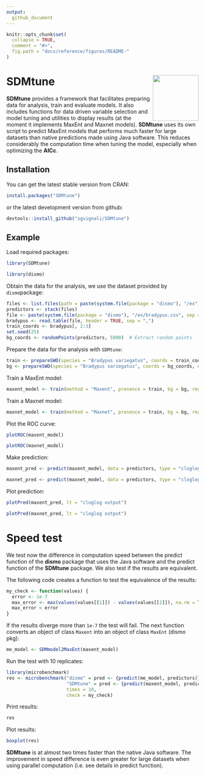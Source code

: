 ```yaml
---
output:
  github_document
---
```


<!-- README.md is generated from README.Rmd. Please edit that file -->

```r
knitr::opts_chunk$set(
  collapse = TRUE,
  comment = "#>",
  fig.path = "docs/reference/figures/README-"
)
```

# SDMtune <img src="logo.svg" align="right" alt="" width="120" />

**SDMtune** provides a framework that facilitates preparing data for analysis, train and evaluate models. It also includes functions for data driven variable selection and model tuning and utilities to display results (at the moment it implements MaxEnt and Maxnet models).
**SDMtune** uses its own script to predict MaxEnt models that performs much faster for large datasets than native predictions made using Java software. This reduces considerably the computation time when tuning the model, especially when optimizing the **AICc**. 

## Installation

You can get the latest stable version from CRAN:

```r
install.packages("SDMtune")
```

or the latest development version from github:

```r
devtools::install_github("sgvignali/SDMtune")
```

## Example

Load required packages:
```r
library(SDMtune)
```
```r
library(dismo)
```



Obtain the data for the analysis, we use the dataset provided by `dismo`package:

```r
files <- list.files(path = paste(system.file(package = "dismo"), "/ex", sep = ""), pattern = "grd", full.names = T)
predictors <- stack(files)
file <- paste(system.file(package = "dismo"), "/ex/bradypus.csv", sep = "")
bradypus <- read.table(file, header = TRUE, sep = ",")
train_coords <- bradypus[, 2:3]
set.seed(25)
bg_coords <- randomPoints(predictors, 5000)  # Extract random points
```

Prepare the data for the analysis with `SDMtune`:

```r
train <- prepareSWD(species = "Bradypus variegatus", coords = train_coords, env = predictors, categoricals = "biome")
bg <- prepareSWD(species = "Bradypus variegatus", coords = bg_coords, env = predictors, categoricals = "biome")
```

Train a MaxEnt model:

```r
maxent_model <- train(method = "Maxent", presence = train, bg = bg, reg = 1, fc = "lqph")
```

Train a Maxnet model:

```r
maxnet_model <- train(method = "Maxnet", presence = train, bg = bg, reg = 1, fc = "lqph")
```

Plot the ROC curve:

```r
plotROC(maxent_model)
```


```r
plotROC(maxnet_model)
```


Make prediction:

```r
maxent_pred <- predict(maxent_model, data = predictors, type = "cloglog")
```

```r
maxnet_pred <- predict(maxnet_model, data = predictors, type = "cloglog")
```

Plot prediction:

```r
plotPred(maxent_pred, lt = "cloglog output")
```

```r
plotPred(maxnet_pred, lt = "cloglog output")
```

# Speed test

We test now the difference in computation speed between the predict function of the **dismo** package that uses the Java software and the predict function of the **SDMtune** package. We also test if the results are equivalent.

The following code creates a function to test the equivalence of the results:

```r
my_check <- function(values) {
  error <- 1e-7 
  max_error <- max(values(values[[1]]) - values(values[[2]]), na.rm = T) 
  max_error < error
}
```

If the results diverge more than `1e-7` the test will fail. The next function converts an object of class `Maxent` into an object of class `MaxEnt` (dismo pkg):

```r
me_model <- SDMmodel2MaxEnt(maxent_model)
```

Run the test with 10 replicates:

```r
library(microbenchmark)
res <- microbenchmark("dismo" = pred <- {predict(me_model, predictors)},
                      "SDMtune" = pred <- {predict(maxent_model, predictors, type = "cloglog")},
                      times = 10,
                      check = my_check)
```

Print results:
```r
res
```

Plot results:

```r
boxplot(res)
```

**SDMtune** is at almost two times faster than the native Java software. The improvement in speed difference is even greater for large datasets when using parallel computation (i.e. see details in predict function).
